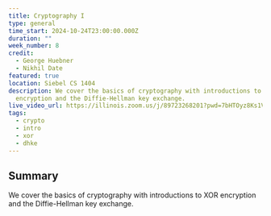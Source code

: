 ```yaml
---
title: Cryptography I
type: general
time_start: 2024-10-24T23:00:00.000Z
duration: ""
week_number: 8
credit:
  - George Huebner
  - Nikhil Date
featured: true
location: Siebel CS 1404
description: We cover the basics of cryptography with introductions to XOR
  encryption and the Diffie-Hellman key exchange.
live_video_url: https://illinois.zoom.us/j/89723268201?pwd=7bHTOyz8Ks1VXd6KhlLiKHq0asSO0F.1
tags:
  - crypto
  - intro
  - xor
  - dhke
---
```

## Summary

We cover the basics of cryptography with introductions to XOR encryption and the Diffie-Hellman key exchange.